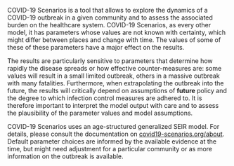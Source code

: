 COVID-19 Scenarios is a tool that allows to explore the dynamics of a COVID-19 outbreak in a given community and to
assess the associated burden on the healthcare system. COVID-19 Scenarios, as every other model, it has parameters whose
values are not known with certainty, which might differ between places and change with time. The values of some of these
of these parameters have a major effect on the results.

The results are particularly sensitive to parameters that determine how rapidly the disease spreads or how effective
counter-measures are: some values will result in a small limited outbreak, others in a massive outbreak with many
fatalities. Furthermore, when extrapolating the outbreak into the future, the results will critically depend on
assumptions of **future** policy and the degree to which infection control measures are adhered to. It is therefore
important to interpret the model output with care and to assess the plausibility of the parameter values and model
assumptions.

COVID-19 Scenarios uses an age-structured generalized SEIR model. For details, please consult the documentation on
[covid19-scenarios.org/about](https://covid19-scenarios.org/about). Default parameter choices are informed by the
available evidence at the time, but might need adjustment for a particular community or as more information on the
outbreak is available.
